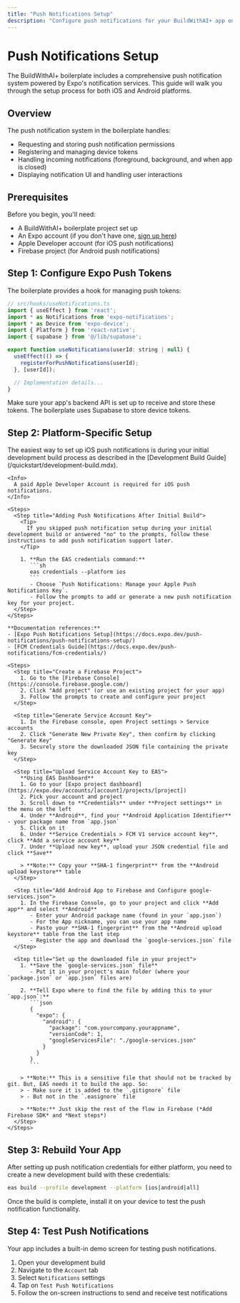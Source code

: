 ```yaml
---
title: "Push Notifications Setup"
description: "Configure push notifications for your BuildWithAI+ app on iOS and Android"
---
```



# Push Notifications Setup

The BuildWithAI+ boilerplate includes a comprehensive push notification system powered by Expo's notification services. This guide will walk you through the setup process for both iOS and Android platforms.

## Overview

The push notification system in the boilerplate handles:

- Requesting and storing push notification permissions
- Registering and managing device tokens
- Handling incoming notifications (foreground, background, and when app is closed)
- Displaying notification UI and handling user interactions

## Prerequisites

Before you begin, you'll need:

- A BuildWithAI+ boilerplate project set up
- An Expo account (if you don't have one, [sign up here](https://expo.dev/signup))
- Apple Developer account (for iOS push notifications)
- Firebase project (for Android push notifications)

## Step 1: Configure Expo Push Tokens

The boilerplate provides a hook for managing push tokens:

```jsx
// src/hooks/useNotifications.ts
import { useEffect } from 'react';
import * as Notifications from 'expo-notifications';
import * as Device from 'expo-device';
import { Platform } from 'react-native';
import { supabase } from '@/lib/supabase';

export function useNotifications(userId: string | null) {
  useEffect(() => {
    registerForPushNotifications(userId);
  }, [userId]);

  // Implementation details...
}
```

Make sure your app's backend API is set up to receive and store these tokens. The boilerplate uses Supabase to store device tokens.

## Step 2: Platform-Specific Setup

<Tabs>
  <Tab title="iOS Setup (APNs)">
    <Note>
      The easiest way to set up iOS push notifications is during your initial development build process as described in the [Development Build Guide](/quickstart/development-build.mdx).
    </Note>

    <Info>
      A paid Apple Developer Account is required for iOS push notifications.
    </Info>

    <Steps>
      <Step title="Adding Push Notifications After Initial Build">
        <Tip>
          If you skipped push notification setup during your initial development build or answered "no" to the prompts, follow these instructions to add push notification support later.
        </Tip>

        1. **Run the EAS credentials command:**
           ```sh
           eas credentials --platform ios
           ```
           - Choose `Push Notifications: Manage your Apple Push Notifications Key`.
           - Follow the prompts to add or generate a new push notification key for your project.
      </Step>
    </Steps>
  </Tab>
  
  <Tab title="Android Setup (FCM)">

    **Documentation references:**
    - [Expo Push Notifications Setup](https://docs.expo.dev/push-notifications/push-notifications-setup/)
    - [FCM Credentials Guide](https://docs.expo.dev/push-notifications/fcm-credentials/)

    <Steps>
      <Step title="Create a Firebase Project">
        1. Go to the [Firebase Console](https://console.firebase.google.com/)
        2. Click "Add project" (or use an existing project for your app)
        3. Follow the prompts to create and configure your project
      </Step>

      <Step title="Generate Service Account Key">
        1. In the Firebase console, open Project settings > Service accounts
        2. Click "Generate New Private Key", then confirm by clicking "Generate Key"
        3. Securely store the downloaded JSON file containing the private key
      </Step>

      <Step title="Upload Service Account Key to EAS">
        **Using EAS Dashboard**
        1. Go to your [Expo project dashboard](https://expo.dev/accounts/[account]/projects/[project])
        2. Pick your account and project
        3. Scroll down to **Credentials** under **Project settings** in the menu on the left
        4. Under **Android**, find your **Android Application Identifier** - your package name from `app.json`
        5. Click on it
        6. Under **Service Credentials > FCM V1 service account key**, click **Add a service account key**
        7. Under **Upload new key**, upload your JSON credential file and click **Save**

        > **Note:** Copy your **SHA-1 fingerprint** from the **Android upload keystore** table
      </Step>

      <Step title="Add Android App to Firebase and Configure google-services.json">
        1. In the Firebase Console, go to your project and click **Add app** and select **Android**
           - Enter your Android package name (found in your `app.json`)
           - For the App nickname, you can use your app name
           - Paste your **SHA-1 fingerprint** from the **Android upload keystore** table from the last step
           - Register the app and download the `google-services.json` file
      </Step>

      <Step title="Set up the downloaded file in your project">
        1. **Save the `google-services.json` file**
           - Put it in your project's main folder (where your `package.json` or `app.json` files are)

        2. **Tell Expo where to find the file by adding this to your `app.json`:**
           ```json
           {
             "expo": {
               "android": {
                 "package": "com.yourcompany.yourappname",
                 "versionCode": 1,
                 "googleServicesFile": "./google-services.json"
               }
             }
           }
           ```

        > **Note:** This is a sensitive file that should not be tracked by git. But, EAS needs it to build the app. So:
        > - Make sure it is added to the `.gitignore` file
        > - But not in the `.easignore` file

        > **Note:** Just skip the rest of the flow in Firebase (*Add Firebase SDK* and *Next steps*)
      </Step>
    </Steps>
  </Tab>
</Tabs>

## Step 3: Rebuild Your App

After setting up push notification credentials for either platform, you need to create a new development build with these credentials:

```bash
eas build --profile development --platform [ios|android|all]
```

Once the build is complete, install it on your device to test the push notification functionality.

## Step 4: Test Push Notifications

<Info>
  Your app includes a built-in demo screen for testing push notifications.  
</Info>

1. Open your development build
2. Navigate to the `Account` tab
3. Select `Notifications` settings
4. Tap on `Test Push Notifications`
5. Follow the on-screen instructions to send and receive test notifications